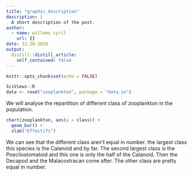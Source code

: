 ```yaml
---
title: "graphic_description"
description: |
  A short description of the post.
author:
  - name: willems cyril
    url: {}
date: 12-20-2020
output:
  distill::distill_article:
    self_contained: false
---
```


```r
knitr::opts_chunk$set(echo = FALSE)
```

```r
SciViews::R
data <- read("zooplankton", package = "data.io")
```

We will analyse the repartition of different class of zooplankton in the population.


```r
chart(zooplankton, aes(y = class)) +
  geom_bar() +
  xlab("Effectifs") 
```

We can see that the different class aren't equal in number. the largest class this species is the Calanoid and by far. The second largest class is the Poecilostomatoid and this one is only the half of the Calanoid. Then the Decapod and the Malacostracan come after. The other class are pretty equal in number.


